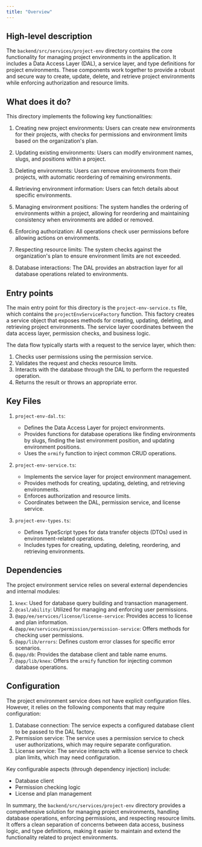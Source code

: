 ```yaml
---
title: "Overview"
---
```


## High-level description
The `backend/src/services/project-env` directory contains the core functionality for managing project environments in the application. It includes a Data Access Layer (DAL), a service layer, and type definitions for project environments. These components work together to provide a robust and secure way to create, update, delete, and retrieve project environments while enforcing authorization and resource limits.

## What does it do?
This directory implements the following key functionalities:

1. Creating new project environments: Users can create new environments for their projects, with checks for permissions and environment limits based on the organization's plan.

2. Updating existing environments: Users can modify environment names, slugs, and positions within a project.

3. Deleting environments: Users can remove environments from their projects, with automatic reordering of remaining environments.

4. Retrieving environment information: Users can fetch details about specific environments.

5. Managing environment positions: The system handles the ordering of environments within a project, allowing for reordering and maintaining consistency when environments are added or removed.

6. Enforcing authorization: All operations check user permissions before allowing actions on environments.

7. Respecting resource limits: The system checks against the organization's plan to ensure environment limits are not exceeded.

8. Database interactions: The DAL provides an abstraction layer for all database operations related to environments.

## Entry points
The main entry point for this directory is the `project-env-service.ts` file, which contains the `projectEnvServiceFactory` function. This factory creates a service object that exposes methods for creating, updating, deleting, and retrieving project environments. The service layer coordinates between the data access layer, permission checks, and business logic.

The data flow typically starts with a request to the service layer, which then:
1. Checks user permissions using the permission service.
2. Validates the request and checks resource limits.
3. Interacts with the database through the DAL to perform the requested operation.
4. Returns the result or throws an appropriate error.

## Key Files

1. `project-env-dal.ts`:
   - Defines the Data Access Layer for project environments.
   - Provides functions for database operations like finding environments by slugs, finding the last environment position, and updating environment positions.
   - Uses the `ormify` function to inject common CRUD operations.

2. `project-env-service.ts`:
   - Implements the service layer for project environment management.
   - Provides methods for creating, updating, deleting, and retrieving environments.
   - Enforces authorization and resource limits.
   - Coordinates between the DAL, permission service, and license service.

3. `project-env-types.ts`:
   - Defines TypeScript types for data transfer objects (DTOs) used in environment-related operations.
   - Includes types for creating, updating, deleting, reordering, and retrieving environments.

## Dependencies
The project environment service relies on several external dependencies and internal modules:

1. `knex`: Used for database query building and transaction management.
2. `@casl/ability`: Utilized for managing and enforcing user permissions.
3. `@app/ee/services/license/license-service`: Provides access to license and plan information.
4. `@app/ee/services/permission/permission-service`: Offers methods for checking user permissions.
5. `@app/lib/errors`: Defines custom error classes for specific error scenarios.
6. `@app/db`: Provides the database client and table name enums.
7. `@app/lib/knex`: Offers the `ormify` function for injecting common database operations.

## Configuration
The project environment service does not have explicit configuration files. However, it relies on the following components that may require configuration:

1. Database connection: The service expects a configured database client to be passed to the DAL factory.
2. Permission service: The service uses a permission service to check user authorizations, which may require separate configuration.
3. License service: The service interacts with a license service to check plan limits, which may need configuration.

Key configurable aspects (through dependency injection) include:
- Database client
- Permission checking logic
- License and plan management

In summary, the `backend/src/services/project-env` directory provides a comprehensive solution for managing project environments, handling database operations, enforcing permissions, and respecting resource limits. It offers a clean separation of concerns between data access, business logic, and type definitions, making it easier to maintain and extend the functionality related to project environments.